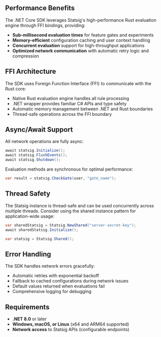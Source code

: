 ## Performance Benefits

The .NET Core SDK leverages Statsig's high-performance Rust evaluation engine through FFI bindings, providing:

- **Sub-millisecond evaluation times** for feature gates and experiments
- **Memory-efficient** configuration caching and user context handling
- **Concurrent evaluation** support for high-throughput applications
- **Optimized network communication** with automatic retry logic and compression

## FFI Architecture

The SDK uses Foreign Function Interface (FFI) to communicate with the Rust core:

- Native Rust evaluation engine handles all rule processing
- .NET wrapper provides familiar C# APIs and type safety
- Automatic memory management between .NET and Rust boundaries
- Thread-safe operations across the FFI boundary

## Async/Await Support

All network operations are fully async:

```csharp
await statsig.Initialize();
await statsig.FlushEvents();
await statsig.Shutdown();
```

Evaluation methods are synchronous for optimal performance:

```csharp
var result = statsig.CheckGate(user, "gate_name");
```

## Thread Safety

The Statsig instance is thread-safe and can be used concurrently across multiple threads. Consider using the shared instance pattern for application-wide usage:

```csharp
var sharedStatsig = Statsig.NewShared("server-secret-key");
await sharedStatsig.Initialize();

var statsig = Statsig.Shared();
```

## Error Handling

The SDK handles network errors gracefully:

- Automatic retries with exponential backoff
- Fallback to cached configurations during network issues
- Default values returned when evaluations fail
- Comprehensive logging for debugging

## Requirements

- **.NET 8.0** or later
- **Windows, macOS, or Linux** (x64 and ARM64 supported)
- **Network access** to Statsig APIs (configurable endpoints)
